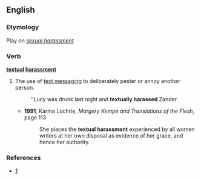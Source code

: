 {{rfd}}
==English==

===Etymology===
Play on ''[[sexual harassment]]''

===Verb===
'''[[textual]] [[harassment]]'''

# {{slang|jocular}} The use of [[text messaging]] to deliberately pester or annoy another person.
#:''Lucy was drunk last night and '''textually harassed''' Zander.
#* '''1991''', Karma Lochrie, ''Margery Kempe and Translations of the Flesh'', page 113
#*: She places the '''textual harassment''' experienced by all women writers at her own disposal as evidence of her grace, and hence her authority.

===References===
*[http://www.macmillandictionary.com/new-words/030217-textual-harrassment.htm]